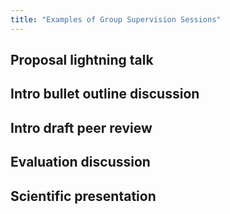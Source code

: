 ```yaml
---
title: "Examples of Group Supervision Sessions"
---
```


## Proposal lightning talk 

## Intro bullet outline discussion 

## Intro draft peer review 

## Evaluation discussion 

## Scientific presentation 
 
